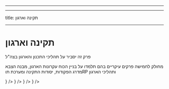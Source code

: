 ***

---

title: תקינה וארגון

---


# תקינה וארגון

פרק זה יסביר על תהליכי התכנון והארגון בצה"ל

מחולק לחמישה פרקים עיקריים בהם תלמדו על בניין הכוח עקרונות הארגון, מבנה הצבא מדרג הפקודות, יסודות התקינה ומערכת תוRP ותהליכי הארגון

<Cards>
<Card style={{fontSize: '18px'}} title="בניין הכוח ועקרונות הארגון" href="/tkina/building" icon={<img src={building.src} width="28" height="28" />} />
<Card style={{fontSize: '18px'}} title='מבנה הצבא ומדרג הפקודות' href="/tkina/orderstructure" icon={<img src={rule.src} width="28" height="28" />} />
<Card style={{fontSize: '18px'}} title='יסודות התקינה ומערכת תוRP' href="/tkina/tkinatoarp" icon={<img src={toarp.src} width="28" height="28" />} />
<Card style={{fontSize: '18px'}} title='תהליכי הארגון' href="/tkina/organization" icon={<img src={process.src} width="28" height="28" />} />
</Cards>